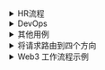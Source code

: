 <details>
<summary>HR流程</summary>

<details>
<summary>简历筛选 (招聘)</summary>

```mermaid
flowchart LR
    Applicants[简历流] --> Parser[LLM: 解析简历]
    Parser --> Score[LLM: 评估候选人]
    Score --> Filter{通过阈值?}
    Filter -->|是| Interview[安排面试]
    Filter -->|否| Reject[发送拒绝信]
    Interview --> Scheduler[日历自动化]
    Scheduler --> Done[通知候选人]
```

<details>
<summary>输入数据示例</summary>

```json
[
  {
    "name": "伊万·伊万诺夫",
    "skills": ["Python", "SQL", "Docker容器"],
    "experience_years": 3,
    "education": "计算机科学硕士"
  },
  {
    "name": "安娜·彼得罗娃",
    "skills": ["Java", "Spring", "Microservices"],
    "experience_years": 5,
    "education": "IT学士"
  }
]
```

</details>

<details>
<summary>系统提示词</summary>

<details>
<summary>LLM: 解析简历</summary>

```text
你是一个用于结构化简历的模型。
输入：简历文本。
任务：提取 {name, skills, experience_years, education}。
输出：包含候选人字段的 JSON 对象。
```

</details>

<details>
<summary>LLM: 评估候选人</summary>

```text
你是一个用于根据给定标准评估简历的模型。
输入：对象 {name, skills, experience_years}。
标准：技能的相关性和工作经验。
输出：{name, score: 0 到 100 之间的数字}。
```

</details>

<details>
<summary>LLM: 安排面试</summary>

```text
你是一个面试安排助手。
输入：通过阈值的候选人列表和可用的面试时间段。
任务：将候选人分配到时间段。
输出：[{name, interview_time}, ...]。
```

</details>

</details>

</details>

<details>
<summary>入职自动化 (HR)</summary>

```mermaid
flowchart LR
    NewHire[新员工] --> Docs[LLM: 准备文档]
    Docs --> Setup[LLM: IT 和访问权限说明]
    Setup --> Training[培训计划]
    Training --> Feedback[收集反馈]
    Feedback --> HR[通知 HR]
```

<details>
<summary>输入数据示例</summary>

```json
{
  "name": "谢尔盖·库兹涅佐夫",
  "position": "前端开发工程师",
  "start_date": "2024-07-01"
}
```

</details>

<details>
<summary>系统提示词</summary>

<details>
<summary>LLM: 准备文档</summary>

```text
你是一个 HR 助手，用于准备公司文档。
输入：{name, position, start_date}。
任务：形成文档列表和模板（劳动合同、保密协议等）。
输出：[{document_type, template_text}, ...]。
```

</details>

<details>
<summary>LLM: IT 和访问权限说明</summary>

```text
你是一个用于生成 IT 环境设置说明的模型。
输入：员工职位。
任务：创建用于创建帐户和设置软件的清单。
输出：清单项目列表。
```

</details>

<details>
<summary>LLM: 培训计划</summary>

```text
你是一个新员工培训助手。
输入：职位。
任务：制定包含模块和期限的分步培训计划。
输出：[{module, duration_days}, ...]。
```

</details>

<details>
<summary>LLM: 收集反馈</summary>

```text
你是一个用于生成反馈问卷的模型。
输入：入职阶段列表。
任务：为每个阶段制定问题。
输出：[{stage, questions: [...]}, ...]。
```

</details>

<details>
<summary>LLM: 通知 HR</summary>

```text
你是一个用于通知 HR 结果的助手。
输入：反馈结果。
任务：撰写包含关键结论的简短消息。
输出：通知文本。
```

</details>

</details>

</details>

</details>

<details>
<summary>DevOps</summary>

<details>
<summary>CICD 流水线监控</summary>

```mermaid
flowchart LR
    Commit[提交] --> Build[构建项目]
    Build -->|错误| Analyze[LLM: 分析日志]
    Analyze --> Report[错误报告]
    Report --> Notify[团队通知]
    Build -->|成功| Deploy[部署到 staging]
    Deploy --> Test[运行自动化测试]
    Test -->|错误| AnalyzeTest[LLM: 分析结果]
    AnalyzeTest --> ReportTest[问题报告]
    ReportTest --> Notify
    Test -->|成功| Done[成功部署]
```

<details>
<summary>输入数据示例</summary>

```text
提交: {id: "abc123", author: "ivan", timestamp: "2024-06-15T10:23:00Z"}
构建日志: "ERROR: Module not found: 'utils.js'"
```
</details>

<details>
<summary>系统提示词示例</summary>

<details>
<summary>LLM: 分析日志</summary>

```text
你是一个用于分析 CI 日志的模型。输入：构建日志文本。任务：找到错误原因并提出解决方案。输出：{error_type, message, recommendation}。
```
</details>

<details>
<summary>LLM: 分析结果</summary>

```text
你是一个用于分析自动化测试结果的模型。输入：测试运行器的输出。任务：识别失败的测试并描述问题。输出：[{test_name, status: "fail"/"pass", log}]。
```
</details>

</details>
</details>

<details>
<summary>自动化测试：生成和分析</summary>

```mermaid
flowchart LR
    Code[代码变更] --> TestGen[LLM: 生成自动化测试]
    TestGen --> Run[运行测试]
    Run --> Analyze[LLM: 分析结果]
    Analyze --> Report[生成报告]
    Report --> Notify[通知开发者]
```

<details>
<summary>输入数据示例</summary>

```text
代码变更: sum(a, b) 函数的 diff
测试结果: 3 passed, 1 failed (test_sum.js)
```
</details>

<details>
<summary>系统提示词示例</summary>

<details>
<summary>LLM: 生成自动化测试</summary>

```text
你是一个自动化测试生成助手。输入：代码 diff。任务：为新的或修改的函数生成 Jest 单元测试。输出：测试代码。
```
</details>

<details>
<summary>LLM: 分析结果</summary>

```text
你是一个用于分析测试结果的模型。输入：测试运行器的输出。任务：突出显示失败的测试并提出修复方案。输出：[{test_name, status, suggestion}]。
```
</details>

</details>
</details>

</details>

<details>
<summary>其他用例</summary>

<details>
<summary>生成用于培训的测验</summary>

```mermaid
flowchart LR
    Material[培训材料] --> QuizGen[LLM: 生成问题]
    QuizGen --> Review[LLM: 质量检查]
    Review --> Format[格式化测验]
    Format --> Publish[发布给参与者]
```

<details>
<summary>输入数据示例</summary>

```text
培训材料: "HTTP 基础知识：GET/POST 方法，状态码"
```
</details>

<details>
<summary>系统提示词示例</summary>

<details>
<summary>LLM: 生成问题</summary>

```text
你是一个用于生成培训问题的模型。输入：材料文本。任务：制定 5 个不同类型的问题（开放式、选择题）。输出：[{question, type}]。
```
</details>

<details>
<summary>LLM: 质量检查</summary>

```text
你是一个用于评估问题质量的模型。输入：问题列表。任务：检查措辞和难度是否正确。输出：[{question, ok: true/false, comment}]。
```
</details>

</details>
</details>

<details>
<summary>自动化费用报告</summary>

```mermaid
flowchart LR
    Transactions[交易数据] --> Extract[LLM: 提取费用]
    Extract --> Categorize[LLM: 分类]
    Categorize --> Summary[生成报告]
    Summary --> Approve[批准]
    Approve --> Done[发送报告]
```

<details>
<summary>输入数据示例</summary>

```json
{
  "transactions": [
    {"id": "T1", "amount": 250},
    {"id": "T2", "amount": 75}
  ]
}
```
</details>

<details>
<summary>系统提示词示例</summary>

<details>
<summary>LLM: 提取费用</summary>

```text
你是一个用于提取费用数据的模型。输入：交易数组。任务：返回 {id, amount} 列表。
```
</details>

<details>
<summary>LLM: 分类</summary>

```text
你是一个用于对费用进行分类的模型。输入：{id, amount} 列表。任务：从列表中分配类别。输出：[{id, category}]。
```
</details>

</details>
</details>

<details>
<summary>个人旅行计划器</summary>

```mermaid
flowchart LR
    Preferences[旅行参数] --> Plan[LLM: 路线计划]
    Plan --> Book[生成预订]
    Book --> Itinerary[格式化计划]
    Itinerary --> Send[发送给旅行者]
```

<details>
<summary>输入数据示例</summary>

```json
{
  "destination": "巴塞罗那",
  "dates": ["2024-07-01", "2024-07-07"],
  "preferences": ["博物馆", "海滩"]
}
```
</details>

<details>
<summary>系统提示词示例</summary>

<details>
<summary>LLM: 路线计划</summary>

```text
你是一个旅行计划助手。输入：旅行参数。任务：提出每日路线。输出：[{day, activities}]。
```
</details>

<details>
<summary>LLM: 生成预订</summary>

```text
你是一个用于生成预订的模型。输入：路线。任务：生成酒店和交通预订数据。输出：[{service, details}]。
```
</details>

<details>
<summary>LLM: 格式化计划</summary>

```text
你是一个用于格式化计划的助手。输入：预订数据和路线。任务：收集包含时间表的单个文档。输出：markdown。
```
</details>

</details>
</details>

</details>

<details>
<summary>将请求路由到四个方向</summary>

```mermaid
flowchart LR
    Request[客户传入请求] --> Router[LLM 路由]
    Router -->|销售| Sales[销售部门]
    Router -->|技术支持| Tech[技术支持部门]
    Router -->|账单| Billing[账单部门]
    Router -->|一般问题| General[一般部门]
    Sales --> Process[处理请求]
    Tech --> Process
    Billing --> Process
    General --> Process
    Process --> Respond[发送回复]
```

<details>
<summary>输入请求示例</summary>

```text
请求 1：“您好！我想了解新的资费。”
请求 2：“我无法支付账单，付款被拒绝。”
请求 3：“如何连接国际漫游？”
请求 4：“在哪里可以找到报价合同？”
```

</details>

<details>
<summary>系统提示词：LLM 路由</summary>

```text
你是一个路由客户传入请求的模型。
输入数据：
- 客户请求文本：{request}
任务：确定请求的处理方向：以下值之一“销售”、“技术支持”、“账单”、“一般问题”。
输出：包含指定值之一的字符串。
```

</details>

<details>
<summary>系统提示词：LLM 请求处理</summary>

```text
你是一个用于处理 {direction} 方向的客户请求的模型。
输入数据：
- 客户请求文本：{request}
任务：根据方向的特殊性，形成对请求的详细而礼貌的回复。
输出：给客户的文本回复。
```

</details>

</details>

<details>
<summary>Web3 工作流程示例</summary>

<details>
<summary>NFT 的铸造和列表</summary>

```mermaid
flowchart TD
    Metadata[输入 NFT 元数据] --> LLMGenerate[LLM: 生成 JSON 元数据]
    LLMGenerate --> Sign[钱包：签署铸造交易]
    Sign --> Blockchain[将交易发送到区块链]
    Blockchain --> Confirm[确认交易]
    Confirm --> LLMDesc[LLM: 生成列表描述]
    LLMDesc --> Marketplace[在市场上发布]
    Marketplace --> Notify[通知用户]
```

<details>
<summary>输入数据示例</summary>

```json
{
  "name": "CryptoKitty #2024",
  "description": "带有动画小猫的独家 NFT",
  "image": "https://example.com/cat.gif",
  "attributes": [
    { "trait_type": "rarity", "value": "epic" },
    { "trait_type": "background", "value": "galaxy" }
  ]
}
```

</details>

<details>
<summary>系统提示词</summary>

<details>
<summary>LLM: 生成 JSON 元数据</summary>

```text
你是一个用于生成 ERC-721 格式的 NFT JSON 元数据的模型。
输入：{name, description, image, attributes}。
输出：没有多余注释的 JSON 对象。
```

</details>

<details>
<summary>LLM: 生成列表描述</summary>

```text
你是一个用于编写 NFT 销售描述的模型。
输入：NFT JSON 元数据。
任务：形成一个简短（2-3 句话）的引人注目的描述。
输出：纯文本。
```

</details>

</details>
</details>

<details>
<summary>在 DEX 上交换令牌</summary>

```mermaid
flowchart TD
    UserRequest[令牌交换请求] --> Parse[LLM: 解析交换参数]
    Parse --> Price[从预言机获取汇率]
    Price --> LLMRoute[LLM: 选择最佳路线]
    LLMRoute --> TxGen[生成交易数据]
    TxGen --> Sign[钱包：签署交易]
    Sign --> SendChain[将交易发送到区块链]
    SendChain --> ConfirmTx[确认交易]
    ConfirmTx --> Notify[通知用户]
```

<details>
<summary>输入请求示例</summary>

```text
请求 1：“以最佳汇率将 1.5 ETH 兑换为 DAI。”
请求 2：“以最低费用将 1000 USDC 兑换为 USDT。”
```

</details>

<details>
<summary>系统提示词</summary>

<details>
<summary>LLM: 解析交换参数</summary>

```text
你是一个用于从文本请求中提取交换参数的模型。
输入：请求文本。
任务：返回 JSON {from_token, to_token, amount}。
```

</details>

<details>
<summary>LLM: 选择最佳路线</summary>

```text
你是一个用于在 DEX 上选择最佳交换路线的模型。
输入：JSON {from_token, to_token, amount}。
任务：提出通过池进行交换的路径，最大限度地减少滑点。
输出：JSON {route, estimated_gas}。
```

</details>

</details>
</details>

<details>
<summary>在 DAO 中创建提案</summary>

```mermaid
flowchart TD
    Idea[用户想法] --> LLMDraft[LLM: 提案文本草案]
    LLMDraft --> Review[人员：检查和编辑]
    Review --> LLMFormat[LLM: 根据 DAO 要求格式化]
    LLMFormat --> Submit[提交到 DAO 智能合约]
    Submit --> Vote[投票阶段]
    Vote --> LLMSummary[LLM: 投票结果摘要]
    LLMSummary --> Publish[发布结果]
```

<details>
<summary>输入请求示例</summary>

```text
想法 1：“建议通过 5% 的交易费用来增加流动性池。”
想法 2：“实施 DAO 活跃参与者的奖励计划。”
```

</details>

<details>
<summary>系统提示词</summary>

<details>
<summary>LLM: 提案文本草案</summary>

```text
你是一个用于将想法转换为正式 DAO 提案的模型。
输入：想法文本。
任务：形成 JSON {title, description}。
```

</details>

<details>
<summary>LLM: 根据 DAO 要求格式化</summary>

```text
你是一个用于根据 DAO 模板格式化草案的模型。
输入：JSON {title, description}。
要求：标题最多 100 个字符，描述最多 1000 个字符。
输出：JSON {title, description}。
```

</details>

<details>
<summary>LLM: 投票结果摘要</summary>

```text
你是一个用于创建最终投票摘要的模型。
输入：投票列表 [{voter, vote}]。
任务：计算结果并形成结论。
输出：文本摘要。
```

</details>

</details>
</details>

<details>
<summary>智能合约的自动化审计</summary>

```mermaid
flowchart TD
    Source[智能合约源代码] --> LLMAnalyze[LLM: 安全分析]
    LLMAnalyze --> Report[LLM: 生成漏洞报告]
    Report --> HumanReview[人员：检查报告]
    HumanReview --> Fixes[进行修复]
    Fixes --> ReAnalyze[LLM: 重新分析]
    ReAnalyze --> FinalReport[最终报告]
```

<details>
<summary>输入数据示例</summary>

```solidity
// SPDX-License-Identifier: MIT
pragma solidity ^0.8.0;

contract SimpleToken {
    mapping(address => uint256) public balances;
    function mint(address to, uint256 amount) public {
        balances[to] += amount;
    }
}
```

</details>

<details>
<summary>系统提示词</summary>

<details>
<summary>LLM: 安全分析</summary>

```text
你是一个用于分析智能合约安全性的模型。
输入：合约源代码。
任务：识别漏洞（溢出、重入等）并提供建议。
输出：JSON [{issue, severity, recommendation}]。
```

</details>

<details>
<summary>LLM: 生成漏洞报告</summary>

```text
你是一个用于根据漏洞分析结果编写报告的模型。
输入：安全分析结果。
任务：编写详细的 markdown 报告，其中包含每个问题的描述和建议。
输出：markdown。
```

</details>

</details>
</details>

</details>
